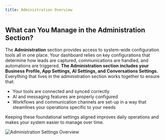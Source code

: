 ```yaml
---
title: Administration Overview
---
```



## What can You Manage in the Administration Section?
The **Administration** section provides access to system-wide configuration tools all in one place. Your dashboard relies on key configurations that determine how leads are captured, communications are handled, and automations are triggered. **The Administration section includes your Business Profile, App Settings, AI Settings, and Conversations Settings.** Everything that lives in the administration section works together to ensure that:
- Your tools are connected and synced correctly
- AI and messaging features are properly configured
- Workflows and communication channels are set-up in a way that steamlines your operations specific to your needs

Keeping these foundational settings aligned improves daily operations and makes your system easier to manage over time.

![Administration Settings Overview](./img/administration_overview.png)
